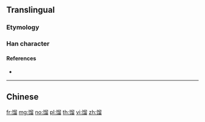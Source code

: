 {{character info/new}}
{{also|餾}}
==Translingual==

===Etymology===
{{Han simp|餾|f=飠|t=饣}}

===Han character===
{{Han char|rn=184|rad=饣|as=10|sn=13|four=|canj=NVHHW|ids=⿰饣留}}

====References====
* {{Han ref|kx=1427.311|hdz=74468.110|uh=998F|ud=39311}}

----

==Chinese==
{{zh-see|餾}}

[[fr:馏]]
[[mg:馏]]
[[no:馏]]
[[pl:馏]]
[[th:馏]]
[[vi:馏]]
[[zh:馏]]